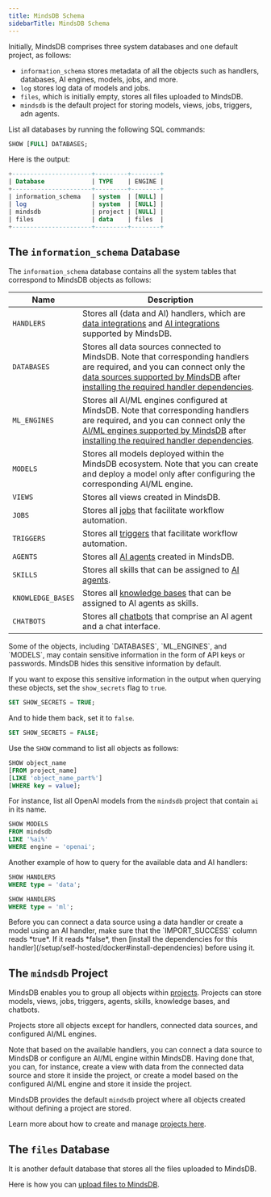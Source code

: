 ```yaml
---
title: MindsDB Schema
sidebarTitle: MindsDB Schema
---
```


Initially, MindsDB comprises three system databases and one default project, as follows:

- `information_schema` stores metadata of all the objects such as handlers, databases, AI engines, models, jobs, and more.
- `log` stores log data of models and jobs.
- `files`, which is initially empty, stores all files uploaded to MindsDB.
- `mindsdb` is the default project for storing models, views, jobs, triggers, adn agents.

List all databases by running the following SQL commands:

```sql
SHOW [FULL] DATABASES;
```

Here is the output:

```sql
+----------------------+---------+--------+
| Database             | TYPE    | ENGINE |
+----------------------+---------+--------+
| information_schema   | system  | [NULL] |
| log                  | system  | [NULL] |
| mindsdb              | project | [NULL] |
| files                | data    | files  |
+----------------------+---------+--------+
```

## The `information_schema` Database

The `information_schema` database contains all the system tables that correspond to MindsDB objects as follows:

| Name              | Description                                                                                                                           |
|-------------------|---------------------------------------------------------------------------------------------------------------------------------------|
| `HANDLERS`        | Stores all (data and AI) handlers, which are [data integrations](/integrations/data-overview) and [AI integrations](/integrations/ai-overview) supported by MindsDB.         |
| `DATABASES`       | Stores all data sources connected to MindsDB. Note that corresponding handlers are required, and you can connect only the [data sources supported by MindsDB](/integrations/data-overview) after [installing the required handler dependencies](/setup/self-hosted/docker#install-dependencies). |
| `ML_ENGINES`      | Stores all AI/ML engines configured at MindsDB. Note that corresponding handlers are required, and you can connect only the [AI/ML engines supported by MindsDB](/integrations/ai-overview) after [installing the required handler dependencies](/setup/self-hosted/docker#install-dependencies).  |
| `MODELS`          | Stores all models deployed within the MindsDB ecosystem. Note that you can create and deploy a model only after configuring the corresponding AI/ML engine.                  |
| `VIEWS`           | Stores all views created in MindsDB.                                                                                                  |
| `JOBS`            | Stores all [jobs](/mindsdb_sql/sql/create/jobs) that facilitate workflow automation.                                                  |
| `TRIGGERS`        | Stores all [triggers](/mindsdb_sql/sql/create/trigger) that facilitate workflow automation.                                            |
| `AGENTS`          | Stores all [AI agents](/mindsdb_sql/agents/agent) created in MindsDB.                                                                 |
| `SKILLS`          | Stores all skills that can be assigned to [AI agents](/mindsdb_sql/agents/agent).                                                                                  |
| `KNOWLEDGE_BASES` | Stores all [knowledge bases](/mindsdb_sql/agents/knowledge-bases) that can be assigned to AI agents as skills.                        |
| `CHATBOTS`        | Stores all [chatbots](/mindsdb_sql/agents/chatbot) that comprise an AI agent and a chat interface.                                     |

<Tip>
Some of the objects, including `DATABASES`, `ML_ENGINES`, and `MODELS`, may contain sensitive information in the form of API keys or passwords. MindsDB hides this sensitive information by default.

If you want to expose this sensitive information in the output when querying these objects, set the `show_secrets` flag to `true`.

```sql
SET SHOW_SECRETS = TRUE;
```

And to hide them back, set it to `false`.

```sql
SET SHOW_SECRETS = FALSE;
```
</Tip>

Use the `SHOW` command to list all objects as follows:

```sql
SHOW object_name
[FROM project_name]
[LIKE 'object_name_part%']
[WHERE key = value];
```

For instance, list all OpenAI models from the `mindsdb` project that contain `ai` in its name.

```sql
SHOW MODELS
FROM mindsdb
LIKE '%ai%'
WHERE engine = 'openai';
```

Another example of how to query for the available data and AI handlers:

```sql
SHOW HANDLERS
WHERE type = 'data';

SHOW HANDLERS
WHERE type = 'ml';
```

<Tip>
Before you can connect a data source using a data handler or create a model using an AI handler, make sure that the `IMPORT_SUCCESS` column reads *true*. If it reads *false*, then [install the dependencies for this handler](/setup/self-hosted/docker#install-dependencies) before using it.
</Tip>

## The `mindsdb` Project

MindsDB enables you to group all objects within [projects](/sql/project). Projects can store models, views, jobs, triggers, agents, skills, knowledge bases, and chatbots.

<Note>
Projects store all objects except for handlers, connected data sources, and configured AI/ML engines.

Note that based on the available handlers, you can connect a data source to MindsDB or configure an AI/ML engine within MindsDB. Having done that, you can, for instance, create a view with data from the connected data source and store it inside the project, or create a model based on the configured AI/ML engine and store it inside the project.
</Note>

MindsDB provides the default `mindsdb` project where all objects created without defining a project are stored.

Learn more about how to create and manage [projects here](/sql/project).

## The `files` Database

It is another default database that stores all the files uploaded to MindsDB.

Here is how you can [upload files to MindsDB](/sql/create/file/).
